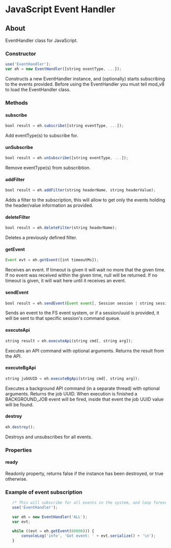
# JavaScript Event Handler 

 

## About

EventHandler class for JavaScript.

### Constructor

```javascript
use('EventHandler');
var eh = new EventHandler([string eventType, ...]);
```
Constructs a new EventHandler instance, and (optionally) starts subscribing to the events provided. Before using the EventHandler you must tell mod\_v8 to load the EventHandler class.

### Methods

#### subscribe

```javascript
bool result = eh.subscribe([string eventType, ...]);
```

Add eventType(s) to subscribe for.

#### unSubscribe

```javascript
bool result = eh.unSubscribe([string eventType, ...]);
```

Remove eventType(s) from subscribtion.

#### addFilter

```javascript
bool result = eh.addFilter(string headerName, string headerValue);
```

Adds a filter to the subscription, this will allow to get only the events holding the header/value information as provided.

#### deleteFilter

```javascript
bool result = eh.deleteFilter(string headerName);
```

Deletes a previously defined filter.

#### getEvent

```javascript
Event evt = eh.getEvent([int timeoutMs]);
```

Receives an event. If timeout is given it will wait no more that the given time. If no event was received within the given time, null will be returned. If no timeout is given, it will wait here until it receives an event.

#### sendEvent

```javascript
bool result = eh.sendEvent(Event event[, Session session | string sessionUUID]);
```

Sends an event to the FS event system, or if a session/uuid is provided, it will be sent to that specific session's command queue.

#### executeApi

```javascript
string result = eh.executeApi(string cmd[, string arg]);
```

Executes an API command with optional arguments. Returns the result from the API.

#### executeBgApi

```javascript
string jubUUID = eh.executeBgApi(string cmd[, string arg]);
```

Executes a background API command (in a separate thread) with optional arguments. Returns the job UUID. When execution is finished a BACKGROUND\_JOB event will be fired, inside that event the job UUID value will be found.

#### destroy

```javascript
eh.destroy();
```

Destroys and unsubscribes for all events.

### Properties

#### ready

Readonly property, returns false if the instance has been destroyed, or true otherwise.

### Example of event subscription

```javascript
   /* This will subscribe for all events in the system, and loop forever */
   use('EventHandler');
   
   var eh = new EventHandler('ALL');
   var evt;
   
   while ((evt = eh.getEvent(60000))) {
       consoleLog('info', 'Got event: ' + evt.serialize() + '\n');
   }
```

